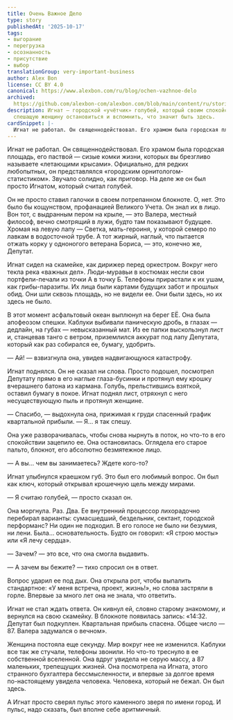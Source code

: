 ```yaml
---
title: Очень Важное Дело
type: story
publishedAt: '2025-10-17'
tags:
- выгорание
- перегрузка
- осознанность
- присутствие
- выбор
translationGroup: very-important-business
author: Alex Bon
license: CC BY 4.0
canonical: https://www.alexbon.com/ru/blog/ochen-vazhnoe-delo
archived: 
  https://github.com/alexbon-com/alexbon.com/blob/main/content/ru/stories/ochen-vazhnoe-delo.mdx
description: Игнат — городской «учётчик» голубей, который своим спокойствием заставляет
  спешащую женщину остановиться и вспомнить, что значит быть здесь.
cardSnippet: |-
  Игнат не работал. Он священнодействовал. Его храмом была городская площадь, его паствой — сизые комки жизни, которых вы брезгливо называете «летающими крысами». Официально, для редких любопытных, он представлялся «городским орнитологом-статистиком». Звучало солидно, как приговор. На деле же он был просто Игнатом, который считал голубей. 
---
```


Игнат не работал. Он священнодействовал. Его храмом была городская площадь, его паствой — сизые комки жизни, которых вы брезгливо называете «летающими крысами». Официально, для редких любопытных, он представлялся «городским орнитологом-статистиком». Звучало солидно, как приговор. На деле же он был просто Игнатом, который считал голубей.

Он не просто ставил галочки в своем потрепанном блокноте. О, нет. Это было бы кощунством, профанацией Великого Учета. Он знал их в лицо. Вон тот, с выдранным пером на крыле, — это Валера, местный философ, вечно смотрящий в лужи, будто там показывают будущее. Хромая на левую лапу — Светка, мать-героиня, у которой семеро по лавкам в водосточной трубе. А тот жирный, наглый, что пытается отжать корку у одноногого ветерана Бориса, — это, конечно же, Депутат.

Игнат сидел на скамейке, как дирижер перед оркестром. Вокруг него текла река «важных дел». Люди-муравьи в костюмах несли свои портфели-печали из точки А в точку Б. Телефоны прирастали к их ушам, как грибы-паразиты. Их лица были картами будущих забот и прошлых обид. Они шли сквозь площадь, но не видели ее. Они были здесь, но их здесь не было.

В этот момент асфальтовый океан выплюнул на берег ЕЁ. Она была апофеозом спешки. Каблуки выбивали паническую дробь, в глазах — дедлайн, на губах — невысказанный мат. Из ее папки выскользнул лист и, станцевав танго с ветром, приземлился аккурат под лапу Депутата, который как раз собирался ее, бумагу, удобрить.

— Ай! — взвизгнула она, увидев надвигающуюся катастрофу.

Игнат поднялся. Он не сказал ни слова. Просто подошел, посмотрел Депутату прямо в его наглые глаза-бусинки и протянул ему крошку вчерашнего батона из кармана. Голубь, прельстившись взяткой, оставил бумагу в покое. Игнат поднял лист, отряхнул с него несуществующую пыль и протянул женщине.

— Спасибо, — выдохнула она, прижимая к груди спасенный график квартальной прибыли. — Я... я так спешу.

Она уже разворачивалась, чтобы снова нырнуть в поток, но что-то в его спокойствии зацепило ее. Она остановилась. Оглядела его старое пальто, блокнот, его абсолютно безмятежное лицо.

— А вы... чем вы занимаетесь? Ждете кого-то?

Игнат улыбнулся краешком губ. Это был его любимый вопрос. Он был как ключ, который открывал крошечную щель между мирами.

— Я считаю голубей, — просто сказал он.

Она моргнула. Раз. Два. Ее внутренний процессор лихорадочно перебирал варианты: сумасшедший, бездельник, сектант, городской перформанс? Ни один не подходил. В его голосе не было ни безумия, ни лени. Была... основательность. Будто он говорил: «Я строю мосты» или «Я лечу сердца».

— Зачем? — это все, что она смогла выдавить.

— А зачем вы бежите? — тихо спросил он в ответ.

Вопрос ударил ее под дых. Она открыла рот, чтобы выпалить стандартное: «У меня встреча, проект, жизнь!», но слова застряли в горле. Впервые за много лет она не знала, что ответить.

Игнат не стал ждать ответа. Он кивнул ей, словно старому знакомому, и вернулся на свою скамейку. В блокноте появилась запись: «14:32. Депутат был подкуплен. Квартальная прибыль спасена. Общее число — 87. Валера задумался о вечном».

Женщина постояла еще секунду. Мир вокруг нее не изменился. Каблуки все так же стучали, телефоны звонили. Но что-то треснуло в ее собственной вселенной. Она вдруг увидела не серую массу, а 87 маленьких, трепещущих жизней. Она посмотрела на Игната, этого странного бухгалтера бессмысленности, и впервые за долгое время по-настоящему увидела человека. Человека, который не бежал. Он был здесь.

А Игнат просто сверял пульс этого каменного зверя по имени город. И пульс, надо сказать, был вполне себе аритмичный.
